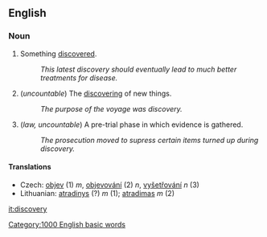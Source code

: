== English ==

=== Noun ===

# Something [[discover]]ed.
#: ''This latest discovery should eventually lead to much better treatments for disease.''
# (''uncountable'') The [[discover]]ing of new things.
#: ''The purpose of the voyage was discovery.''
# (''law, uncountable'') A pre-trial phase in which evidence is gathered.
#: ''The prosecution moved to supress certain items turned up during discovery.''

====Translations====
*Czech: [[objev]] (1) ''m'', [[objevování]] (2) ''n'', [[vyšetřování]] ''n'' (3)
*Lithuanian: [[atradinys]] (?) ''m'' (1); [[atradimas]] ''m'' (2)

[[it:discovery]]
[[Category:1000 English basic words]]